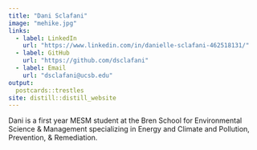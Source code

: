 ```yaml
---
title: "Dani Sclafani"
image: "mehike.jpg"
links:
  - label: LinkedIn
    url: "https://www.linkedin.com/in/danielle-sclafani-462518131/"
  - label: GitHub
    url: "https://github.com/dsclafani"
  - label: Email
    url: "dsclafani@ucsb.edu"
output:
  postcards::trestles
site: distill::distill_website
---
```

 
Dani is a first year MESM student at the Bren School for Environmental Science & Management specializing in Energy and Climate and Pollution, Prevention, & Remediation.
